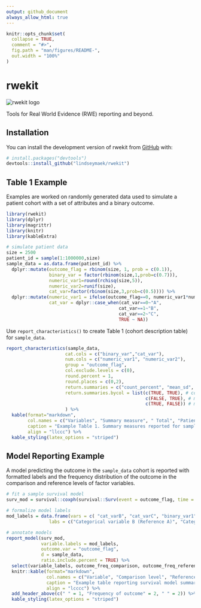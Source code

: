 ```yaml
---
output: github_document
always_allow_html: true
---
```


<!-- README.md is generated from README.Rmd. Please edit that file -->

```r
knitr::opts_chunk$set(
  collapse = TRUE,
  comment = "#>",
  fig.path = "man/figures/README-",
  out.width = "100%"
)
```

# rwekit



<!-- badges: start -->
![rwekit logo](https://github.com/lindseymaek/rwekit/blob/main/man/figures/logo.png)
<!-- badges: end -->

Tools for Real World Evidence (RWE) reporting and beyond.

## Installation

You can install the development version of rwekit from [GitHub](https://github.com/) with:

``` r
# install.packages("devtools")
devtools::install_github("lindseymaek/rwekit")
```

## Table 1 Example

Examples are worked on randomly generated data used to simulate a patient cohort with a set of attributes and a binary outcome.

```r
library(rwekit)
library(dplyr)
library(magrittr)
library(knitr)
library(kableExtra)

# simulate patient data
size = 2500
patient_id = sample(1:1000000,size) 
sample_data = as.data.frame(patient_id) %>%
  dplyr::mutate(outcome_flag = rbinom(size, 1, prob = c(0.1)),
                binary_var = factor(rbinom(size,1,prob=c(0.7))),
                numeric_var1=round(rchisq(size,5)),
                numeric_var2=runif(size),
                cat_var=factor(rbinom(size,3,prob=c(0.5)))) %>%
  dplyr::mutate(numeric_var1 = ifelse(outcome_flag==0, numeric_var1*numeric_var2,numeric_var1),
                cat_var = dplyr::case_when(cat_var==0~"A",
                                          cat_var==1~"B",
                                          cat_var==2~"C",
                                          TRUE ~ NA))
```


Use `report_characteristics()` to create Table 1 (cohort description table) for `sample_data`.


```r
report_characteristics(sample_data,
                      cat.cols = c("binary_var","cat_var"),
                      num.cols = c("numeric_var1", "numeric_var2"),
                      group = "outcome_flag",
                      col.exclude.levels = c(0),
                      round.percent = 1,
                      round.places = c(0,2),
                      return.summaries = c("count_percent", "mean_sd", "median_iqr"),
                      return.summaries.bycol = list(c(TRUE, TRUE), # count_percent
                                                    c(FALSE, TRUE), # mean_sd
                                                    c(TRUE, FALSE)) # median_iqr
                      ) %>% 
  kable(format="markdown",
        col.names = c("Variables", "Summary measure", " Total", "Patients without outcome", "Patients with outcome"),
        caption = "Example Table 1. Summary measures reported for sample_data overall and by the value of outcome_flag",
        align = "llccc") %>%
  kable_styling(latex_options = "striped")
```

## Model Reporting Example

A model predicting the outcome in the `sample_data` cohort is reported with formatted labels and the frequency distribution of the outcome in the comparison and reference levels of factor variables.

```r
# fit a sample survival model
surv_mod = survival::coxph(survival::Surv(event = outcome_flag, time = numeric_var1) ~ binary_var + cat_var + numeric_var2, data = sample_data)

# formalize model labels
mod_labels = data.frame(vars = c( "cat_varB", "cat_varC", "binary_var1", "numeric_var2"),
                labs = c("Categorical variable B (Reference A)", "Categorical variable C (Reference A)","Binary variable (Reference negative class)","Uniform continuous variable"))

# annotate models
report_model(surv_mod, 
             variable.labels = mod_labels,
             outcome.var = "outcome_flag",
             d = sample_data,
             ratio.include.percent = TRUE) %>% 
  select(variable_labels, outcome_freq_comparison, outcome_freq_reference, estimate_CI, p_round) %>%
  knitr::kable(format="markdown",
               col.names = c("Variable", "Comparison level", "Reference level", "Estimate (95% CI)", "P"),
               caption = "Example table reporting survival model summary",
               align = "lcccc") %>%
  add_header_above(c(" " = 1, "Frequency of outcome" = 2, " " = 2)) %>%
  kable_styling(latex_options = "striped")
```

